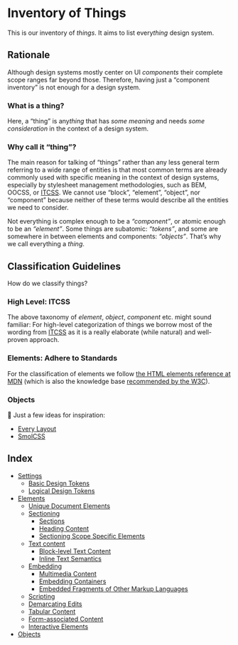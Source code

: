 
<Meta title="Development/Inventory of Things/Introduction" />

# Inventory of Things

This is our inventory of _things_. It aims to list every*thing* design system.

## Rationale

Although design systems mostly center on UI _components_ their complete scope ranges far beyond those.
Therefore, having just a “component inventory” is not enough for a design system.

### What is a thing?

Here, a “thing” is any*thing* that has _some meaning_ and needs _some consideration_ in the
context of a design system.

### Why call it “thing”?

The main reason for talking of “things” rather than any less general term referring to a wide range of entities
is that most common terms are already commonly used with specific meaning in the context of design systems,
especially by stylesheet management methodologies, such as BEM, OOCSS, or
[ITCSS](?path=/story/development-foundations-itcss--page). We cannot use “block”, “element”, “object”, nor
“component” because neither of these terms would describe all the entities we need to consider.

Not everything is complex enough to be a _“component”_, or atomic enough to be an _“element”_.
Some things are subatomic: _“tokens”_, and some are somewhere in between elements and components: _“objects”_.
That’s why we call everything a _thing_.

## Classification Guidelines

How do we classify things?

### High Level: ITCSS

The above taxonomy of _element_, _object_, _component_ etc. might sound familiar: For high-level categorization
of things we borrow most of the wording from [ITCSS](?path=/story/development-foundations-itcss--page) as it is
a really elaborate (while natural) and well-proven approach.

### Elements: Adhere to Standards

For the classification of elements we follow
[the HTML elements reference at MDN](https://developer.mozilla.org/en-US/docs/Web/HTML/Element)
(which is also the knowledge base [recommended by the W3C](https://www.w3.org/wiki/Open_Web_Platform#HTML_Elements)).

### Objects

🚧 Just a few ideas for inspiration:

- [Every Layout](https://every-layout.dev/)
- [SmolCSS](https://smolcss.dev/)

## Index

- [Settings](?path=/story/development-inventory-of-things-settings-index--page)
  - [Basic Design Tokens](?path=/story/development-inventory-of-things-settings-basic-design-tokens--page)
  - [Logical Design Tokens](?path=/story/development-inventory-of-things-settings-logical-design-tokens--page)
- [Elements](?path=/story/development-inventory-of-things-elements-index--page)
  - [Unique Document Elements](?path=/story/development-inventory-of-things-elements-document--page)
  - [Sectioning](?path=/story/development-inventory-of-things-elements-sectioning-index--page)
    - [Sections](?path=/story/development-inventory-of-things-elements-sectioning-sections--page)
    - [Heading Content](?path=/story/development-inventory-of-things-elements-sectioning-heading--page)
    - [Sectioning Scope Specific Elements](?path=/story/development-inventory-of-things-elements-sectioning-scope--page)
  - [Text content](?path=/story/development-inventory-of-things-elements-text-index--page)
    - [Block-level Text Content](?path=/story/development-inventory-of-things-elements-text-block--page)
    - [Inline Text Semantics](?path=/story/development-inventory-of-things-elements-text-inline--page)
  - [Embedding](?path=/story/development-inventory-of-things-elements-embedding-index--page)
    - [Multimedia Content](?path=/story/development-inventory-of-things-elements-embedding-media--page)
    - [Embedding Containers](?path=/story/development-inventory-of-things-elements-embedding-containers--page)
    - [Embedded Fragments of Other Markup Languages](?path=/story/development-inventory-of-things-elements-embedding-other-ml--page)
  - [Scripting](?path=/story/development-inventory-of-things-elements-scripting--page)
  - [Demarcating Edits](?path=/story/development-inventory-of-things-elements-edits--page)
  - [Tabular Content](?path=/story/development-inventory-of-things-elements-tables--page)
  - [Form-associated Content](?path=/story/development-inventory-of-things-elements-forms--page)
  - [Interactive Elements](?path=/story/development-inventory-of-things-elements-interactive--page)
- [Objects](?path=/story/development-inventory-of-things-objects-index--page)
